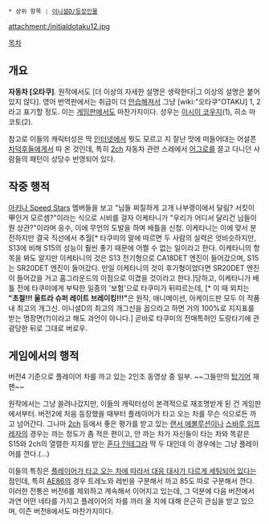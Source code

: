  * 상위 항목 : [[이니셜D/등장인물]]

attachment:/initialdotaku12.jpg

[[목차]]

== 개요 ==
'''자동차 [오타쿠]'''. 원작에서도 [더 이상의 자세한 설명은 생략한다|그 이상의 설명은 붙어 있지 않다]. 영어 번역판에서는 취급이 더 [[안습]]해져서 그냥 [wiki:"오타쿠"OTAKU] 1, 2라고 표기할 정도. 이는 [[이니셜D/아케이드 스테이지 시리즈|게임판]]에서도 마찬가지이다. 성우는 [[이시이 코우지]](1), 히소 마코토(2).

참고로 이들의 캐릭터성은 딱 [[인터넷]]에서 뭣도 모르고 지 잘난 맛에 떠들어대는 어설픈 [[차덕후]]들에게서 따 온 것인데, 특히 [[2ch]] 자동차 관련 스레에서 [[어그로]]를 끌고 다니던 사람들의 패턴이 상당수 반영되어 있다.


== 작중 행적 ==
{{{#!html
<iframe width="420" height="315" src="http://www.youtube.com/embed/UrPZ5X6YBrU" frameborder="0" allowfullscreen></iframe>
}}}
[[아키나 Speed Stars]] 멤버들을 보고 "님들 찌질하게 고개 나부랭이에서 달림? 서킷이 甲인거 모르셈?"이라는 식으로 시비를 걸자 이케타니가 "우리가 어디서 달리건 님들이 뭔 상관?"이라며 응수, 이에 무언의 도발을 하며 배틀을 신청. 이케타니는 이에 맞서 분전하지만 결국 직선에서 추월[* 타쿠미의 말에 따르면 두 사람의 실력은 엇비슷하지만, S13에 비해 S15의 성능이 훨씬 좋기 때문에 어쩔 수 없는 일이라고 한다. 이케타니의 항목을 봐도 알지만 이케타니의 것은 S13 전기형으로 CA18DET 엔진이 들어갔으며, S15는 SR20DET 엔진이 들어갔다. 만일 이케타니의 것이 후기형이었다면 SR20DET 엔진이 들어갔을 거고 홈그라운드의 이점으로 이겼을 것이라고 한다.]당하고, 이케타니가 배틀 전에 타쿠미에게 부탁한 일종의 '보험'으로 타쿠미가 뒤따르는데, [* 이 때 외치는 '''"초절!!! 울트라 슈퍼 레이트 브레이킹!!!"'''은 원작, 애니메이션, 아케이드판 모두 이 작품 내 최고의 개그신. 이니셜D의 최고의 개그신을 꼽으라고 하면 거의 100%로 지지표를 받는 명장면(?)이라고 해도 과언이 아니다.] 곧바로 타쿠미의 전매특허인 도랑타기에 관광당한 뒤로 그대로 버로우.


== 게임에서의 행적 ==
{{{#!html
<object width="640" height="360"><param name="movie" value="//www.youtube.com/v/Mrerz_VCDyo?version=3&amp;hl=ko_KR&amp;rel=0"></param><param name="allowFullScreen" value="true"></param><param name="allowscriptaccess" value="always"></param><embed src="//www.youtube.com/v/Mrerz_VCDyo?version=3&amp;hl=ko_KR&amp;rel=0" type="application/x-shockwave-flash" width="640" height="360" allowscriptaccess="always" allowfullscreen="true"></embed></object>
}}}
버전4 기준으로 플레이어 차를 까고 있는 2인조 동영상 중 일부. ~~그들만의 [[탑기어]] 재팬~~

원작에서는 그냥 쓸려나갔지만, 이들의 캐릭터성이 본격적으로 재조명받게 된 건 게임판에서부터. 버전2에 처음 등장했을 때부터 플레이어가 타고 오는 차를 무슨 식으로든 까고 넘어간다. 그나마 [[2ch]] 등에서 좋은 평가를 받고 있는 [[랜서 에볼루션]]이나 [[스바루 임프레자]]의 경우는 까는 정도가 좀 적은 편이고, 안 까는 차가 자신들이 타는 차와 똑같은 S15와 2ch의 열렬한 지지를 받는 [[혼다 인테그라]] 딱 두 대인데 이 경우에는 그냥 플레이어를 깐다.(...)

이들의 특징은 [[쓸데없이 고퀄리티|플레이어가 타고 오는 차에 따라서 대응 대사가 다르게 세팅되어 있다]]는 점인데, 특히 [[AE86]]의 경우 트레노와 레빈을 구분해서 까고 85도 따로 구분해서 깐다. 이러한 전통은 버전6를 제외하고 계속해서 이어지고 있는데, 그 덕분에 다음 버전에서 과연 어떤 네타를 가지고 플레이어의 차를 까러 올 지에 대해 은근히 관심을 받고 있으며, 이즌 버전8에서도 마찬가지이다.
